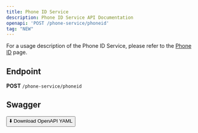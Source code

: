 ```yaml
---
title: Phone ID Service
description: Phone ID Service API Documentation
openapi: 'POST /phone-service/phoneid'
tag: "NEW"
---
```


For a usage description of the Phone ID Service, please refer to the [Phone ID](/essentials/phoneServices) page.

## Endpoint

**POST** `/phone-service/phoneid`

## Swagger
<a href="/downloads/swagger/phoneServices/phoneService.postman_collection.json" download="phoneService.postman_collection.json">
  <button>⬇️ Download OpenAPI YAML</button>
</a>
